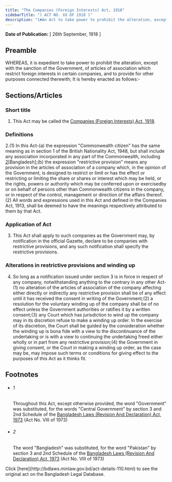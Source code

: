 ```yaml
---
title: "The Companies (Foreign Interests) Act, 1918"
sidebarTitle: "( ACT NO. XX OF 1918 )"
description: "1♣An Act to take power to prohibit the alteration, except with the sanction of the Government, of articles of association which restrict foreign interests in certain companies, and to provide for other purposes connected therewith."
---
```


**Date of Publication:** [ 26th September, 1918 ]

## Preamble

WHEREAS, it is expedient to take power to prohibit the alteration, except with the sanction of the Government, of articles of association which restrict foreign interests in certain companies, and to provide for other purposes connected therewith; It is hereby enacted as follows:-

## Sections/Articles

### Short title

1. This Act may be called the [Companies (Foreign Interests) Act, 1918](/laws/volume-7/act-110 "Companies (Foreign Interests) Act, 1918").

### Definitions

2.(1) In this Act-(a) the expression "Commonwealth citizen" has the same meaning as in section 1 of the British Nationality Act, 1948, but shall include any association incorporated in any part of the Commonwealth, including [2](1)[Bangladesh];(b) the expression "restrictive provision" means any provision in the articles of association of a company which, in the opinion of the Government, is designed to restrict or limit or has the effect or restricting or limiting the share or shares or interest which may be held, or the rights, powers or authority which may be conferred upon or exercisedby or on behalf of persons other than Commonwealth citizens in the company, or in respect of the control, management or direction of the affairs thereof.(2) All words and expressions used in this Act and defined in the Companies Act, 1913, shall be deemed to have the meanings respectively attributed to them by that Act.

### Application of Act

3. This Act shall apply to such companies as the Government may, by notification in the official Gazette, declare to be companies with restrictive provisions, and any such notification shall specify the restrictive provisions.

### Alterations in restrictive provisions and winding up

4. So long as a notification issued under section 3 is in force in respect of any company, notwithstanding anything to the contrary in any other Act-(1) no alteration of the articles of association of the company affecting either directly or indirectly any restrictive provision shall be of any effect until it has received the consent in writing of the Government;(2) a resolution for the voluntary winding up of the company shall be of no effect unless the Government authorities or ratifies it by a written consent;(3) any Court which has jurisdiction to wind up the company may in its discretion refuse to make a winding up order. In the exercise of its discretion, the Court shall be guided by the consideration whether the winding up is bona fide with a view to the discontinuance of the undertaking or is with a view to continuing the undertaking freed either wholly or in part from any restrictive provision;(4) the Government in giving consent, or the Court in making a winding up order, as the case may be, may impose such terms or conditions for giving effect to the purposes of this Act as it thinks fit.

## Footnotes

- ###### 1

  Throughout this Act, except otherwise provided, the word "Government" was substituted, for the words "Central Government" by section 3 and 2nd Schedule of the [Bangladesh Laws (Revision And Declaration) Act, 1973](/laws/volume-17/act-430 "Bangladesh Laws (Revision And Declaration) Act, 1973") (Act No. VIII of 1973)

- ###### 2

  The word "Bangladesh" was substituted, for the word "Pakistan" by section 3 and 2nd Schedule of the [Bangladesh Laws (Revision And Declaration) Act, 1973](/laws/volume-17/act-430 "Bangladesh Laws (Revision And Declaration) Act, 1973") (Act No. VIII of 1973)

<Note>
  Click [here](http://bdlaws.minlaw.gov.bd/act-details-110.html) to see the original act on the Bangladesh Legal Database.
</Note>
